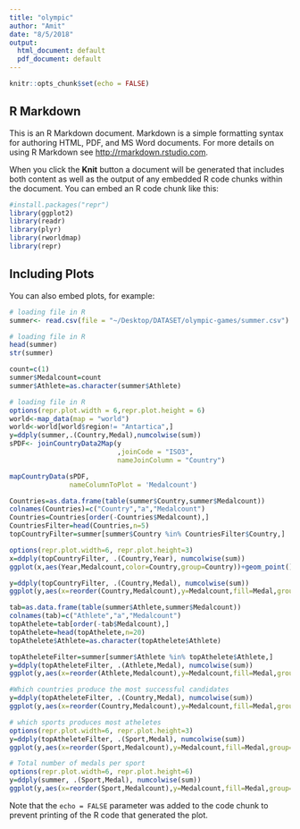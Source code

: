 ```yaml
---
title: "olympic"
author: "Amit"
date: "8/5/2018"
output:
  html_document: default
  pdf_document: default
---
```


```r
knitr::opts_chunk$set(echo = FALSE)
```

## R Markdown

This is an R Markdown document. Markdown is a simple formatting syntax for authoring HTML, PDF, and MS Word documents. For more details on using R Markdown see <http://rmarkdown.rstudio.com>.

When you click the **Knit** button a document will be generated that includes both content as well as the output of any embedded R code chunks within the document. You can embed an R code chunk like this:

```r
#install.packages("repr")
library(ggplot2)
library(readr)
library(plyr)
library(rworldmap)
library(repr)
```

## Including Plots

You can also embed plots, for example:

```r
# loading file in R
summer<- read.csv(file = "~/Desktop/DATASET/olympic-games/summer.csv")
```


```r
# loading file in R
head(summer)
str(summer)

```
```r
count=c(1)
summer$Medalcount=count
summer$Athlete=as.character(summer$Athlete)
```
```r
# loading file in R
options(repr.plot.width = 6,repr.plot.height = 6)
world<-map_data(map = "world")
world<-world[world$region!= "Antartica",]
y=ddply(summer,.(Country,Medal),numcolwise(sum))
sPDF<- joinCountryData2Map(y
                           ,joinCode = "ISO3",
                           nameJoinColumn = "Country")

mapCountryData(sPDF,
               nameColumnToPlot = 'Medalcount')
```
```r
Countries=as.data.frame(table(summer$Country,summer$Medalcount))
colnames(Countries)=c("Country","a","Medalcount")
Countries=Countries[order(-Countries$Medalcount),]
CountriesFilter=head(Countries,n=5)
topCountryFilter=summer[summer$Country %in% CountriesFilter$Country,] 

options(repr.plot.width=6, repr.plot.height=3)
x=ddply(topCountryFilter, .(Country,Year), numcolwise(sum))
ggplot(x,aes(Year,Medalcount,color=Country,group=Country))+geom_point()+geom_line()
```
```r
y=ddply(topCountryFilter, .(Country,Medal), numcolwise(sum))
ggplot(y,aes(x=reorder(Country,Medalcount),y=Medalcount,fill=Medal,group=Medal))+geom_bar(stat='identity')
```
```r
tab=as.data.frame(table(summer$Athlete,summer$Medalcount))
colnames(tab)=c("Athlete","a","Medalcount")
topAthelete=tab[order(-tab$Medalcount),]
topAthelete=head(topAthelete,n=20)
topAthelete$Athlete=as.character(topAthelete$Athlete)

topAtheleteFilter=summer[summer$Athlete %in% topAthelete$Athlete,]   
y=ddply(topAtheleteFilter, .(Athlete,Medal), numcolwise(sum))
ggplot(y,aes(x=reorder(Athlete,Medalcount),y=Medalcount,fill=Medal,group=Medal))+geom_bar(stat='identity') +coord_flip()
```
```r
#Which countries produce the most successful candidates
y=ddply(topAtheleteFilter, .(Country,Medal), numcolwise(sum))
ggplot(y,aes(x=reorder(Country,Medalcount),y=Medalcount,fill=Medal,group=Medal))+geom_bar(stat='identity')
```
```r
# which sports produces most atheletes
options(repr.plot.width=6, repr.plot.height=3)
y=ddply(topAtheleteFilter, .(Sport,Medal), numcolwise(sum))
ggplot(y,aes(x=reorder(Sport,Medalcount),y=Medalcount,fill=Medal,group=Medal))+geom_bar(stat='identity')
```

```r
# Total number of medals per sport
options(repr.plot.width=6, repr.plot.height=6)
y=ddply(summer, .(Sport,Medal), numcolwise(sum))
ggplot(y,aes(x=reorder(Sport,Medalcount),y=Medalcount,fill=Medal,group=Medal))+geom_bar(stat='identity') +coord_flip()
```
Note that the `echo = FALSE` parameter was added to the code chunk to prevent printing of the R code that generated the plot.
